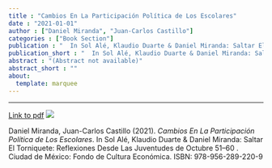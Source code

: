 ```yaml
---
title : "Cambios En La Participación Política de Los Escolares"
date : "2021-01-01"
author : ["Daniel Miranda", "Juan-Carlos Castillo"]
categories : ["Book Section"]
publication : "  In Sol Alé, Klaudio Duarte & Daniel Miranda: Saltar El Torniquete: Reflexiones Desde Las Juventudes de Octubre 51--60 . Ciudad de México: Fondo de Cultura Económica. ISBN: 978-956-289-220-9"
publication_short : "  In Sol Alé, Klaudio Duarte & Daniel Miranda: Saltar El Torniquete: Reflexiones Desde Las Juventudes de Octubre 51--60 . Ciudad de México: Fondo de Cultura Económica. ISBN: 978-956-289-220-9"
abstract : "(Abstract not available)"
abstract_short : ""
about:
  template: marquee
---
```

---
[Link to pdf](/documents/pdf/torniquete-capitulo.pdf)
![](/images/torniquete.png)


::: {.callout-note title="How to cite this work"}

Daniel Miranda, Juan-Carlos Castillo (2021). *Cambios En La Participación Política de Los Escolares*.   In Sol Alé, Klaudio Duarte & Daniel Miranda: Saltar El Torniquete: Reflexiones Desde Las Juventudes de Octubre 51--60 . Ciudad de México: Fondo de Cultura Económica. ISBN: 978-956-289-220-9

:::

